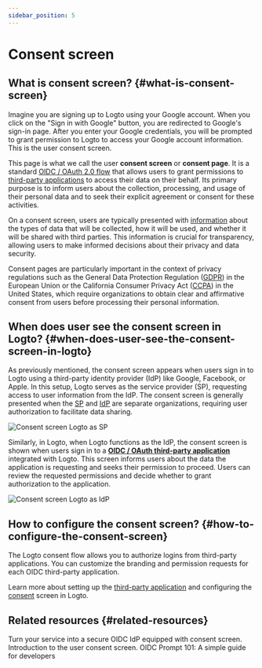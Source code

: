 ```yaml
---
sidebar_position: 5
---
```



# Consent screen

## What is consent screen? \{#what-is-consent-screen}

Imagine you are signing up to Logto using your Google account. When you click on the "Sign in with Google" button, you are redirected to Google's sign-in page. After you enter your Google credentials, you will be prompted to grant permission to Logto to access your Google account information. This is the user consent screen.

This page is what we call the user **consent screen** or **consent page**. It is a standard [OIDC / OAuth 2.0 flow](/integrate-logto/third-party-applications/oidc-oauth-third-party-applications) that allows users to grant permissions to [third-party applications](/integrate-logto/third-party-applications) to access their data on their behalf. Its primary purpose is to inform users about the collection, processing, and usage of their personal data and to seek their explicit agreement or consent for these activities.

On a consent screen, users are typically presented with [information](/integrate-logto/third-party-applications/oidc-oauth-third-party-applications/consent-screen-branding#customize-the-branding-information) about the types of data that will be collected, how it will be used, and whether it will be shared with third parties. This information is crucial for transparency, allowing users to make informed decisions about their privacy and data security.

Consent pages are particularly important in the context of privacy regulations such as the General Data Protection Regulation ([GDPR](https://gdpr-info.eu/art-4-gdpr/)) in the European Union or the California Consumer Privacy Act ([CCPA](https://oag.ca.gov/privacy/ccpa)) in the United States, which require organizations to obtain clear and affirmative consent from users before processing their personal information.

## When does user see the consent screen in Logto? \{#when-does-user-see-the-consent-screen-in-logto}

As previously mentioned, the consent screen appears when users sign in to Logto using a third-party identity provider (IdP) like Google, Facebook, or Apple. In this setup, Logto serves as the service provider (SP), requesting access to user information from the IdP. The consent screen is generally presented when the [SP](https://auth.wiki/service-provider) and [IdP](https://auth.wiki/identity-provider) are separate organizations, requiring user authorization to facilitate data sharing.

<img src={consentScreenLogtoAsSp} alt="Consent screen Logto as SP" />

Similarly, in Logto, when Logto functions as the IdP, the consent screen is shown when users sign in to a [**OIDC / OAuth third-party application**](/integrate-logto/third-party-applications/oidc-oauth-third-party-applications) integrated with Logto. This screen informs users about the data the application is requesting and seeks their permission to proceed. Users can review the requested permissions and decide whether to grant authorization to the application.

<img src={consentScreenLogtoAsIdp} alt="Consent screen Logto as IdP" />

## How to configure the consent screen? \{#how-to-configure-the-consent-screen}

The Logto consent flow allows you to authorize logins from third-party applications. You can customize the branding and permission requests for each OIDC third-party application.

Learn more about setting up the [third-party application](/integrate-logto/third-party-applications/) and configuring the [consent](/integrate-logto/third-party-applications/oidc-oauth-third-party-applications/consent-screen-branding/) screen in Logto.

## Related resources \{#related-resources}

<Url href="https://www.youtube.com/watch?v=sW-C7SRt9OM">
  Turn your service into a secure OIDC IdP equipped with consent screen.
</Url>
<Url href="https://blog.logto.io/user-consent-screen">Introduction to the user consent screen.</Url>

<Url href="https://blog.logto.io/introducing-oidc-prompt">
  OIDC Prompt 101: A simple guide for developers
</Url>
